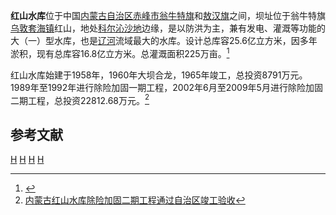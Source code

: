 {{Otheruses|红山水库|subject=|other=其它地方的同名水库}}
{{Infobox Reservoir | 
|name                     = 红山水库
|nickname                 = 红山湖
|image                    = 
|image_caption            = 
|map                      = 
|map_caption              = 
|pushpin_map              = China
|pushpin_map_caption      = 红山水库在中国的位置
|code                     = BBA10200041
|class                    = 大（一）型[[水库|水库]]
|location_of_reservoir    = [[内蒙古自治区|内蒙古自治区]][[赤峰市|赤峰市]]
|location_of_dam          = [[翁牛特旗|翁牛特旗]][[乌敦套海镇|乌敦套海镇]]
|inflow                   = 
|outflow                  = [[老哈河|老哈河]]
|catchment_area           = 24486
|reservoir_area           = 214
|mean_depth               = 
|maximum_depth            = 
|flood_level              = 
|normal_water_level       = 
|dead_water_level         = 
|water_quality            = 
|island                   = 
|maximum_storage_capacity = 25.6亿
|normal_storage_capacity  = 
|dead_storage_capacity    = 5.10亿
|type_of_dam              = 碾压式均质土坝
|elevation_of_dam         = 
|height_of_dam            = 主坝31.5米，副坝6.9
|length_of_dam            = 主坝1174米，副坝690
|width_of_dam             = 
|installed_capacity       = 8720千瓦
|irrigated_area           = 225万亩
|start                    = 1958年
|complete                 = 1965年
|cost                     = 8791万元
|emigrate                 = 
|latd = 42
|latm = 45
|lats = 07
|latNS = N
|longd = 119
|longm = 41
|longs = 47
|longEW = E
|website = 
|footnotes = <ref>{{Cite web |url=http://news.xinmin.cn/rollnews/2010/06/01/5040162.html |title=红山水库除险加固二期工程通过竣工验收 |access-date=2010-09-03 |archive-date=2016-03-04 |archive-url=https://web.archive.org/web/20160304195013/http://news.xinmin.cn/rollnews/2010/06/01/5040162.html |dead-url=no }}</ref><ref>{{cite journal |title=红山水库淤积上延影响区的治理意见 |author=郭万桐，林恒多 |journal=内蒙古水利 |year=1984 |volume= |issue=4 |pages= |url=http://www.cnki.com.cn/Article/CJFDTOTAL-NMSL198404001.htm |access-date=2010-09-03 |archive-date=2019-07-18 |archive-url=https://web.archive.org/web/20190718120214/http://www.cnki.com.cn/Article/CJFDTOTAL-NMSL198404001.htm |dead-url=no }}</ref>
}}
'''红山水库'''位于中国[[内蒙古自治区|内蒙古自治区]][[赤峰市|赤峰市]][[翁牛特旗|翁牛特旗]]和[[敖汉旗|敖汉旗]]之间，坝址位于翁牛特旗[[乌敦套海镇|乌敦套海镇]]红山，地处[[科尔沁沙地|科尔沁沙地]]边缘，是以防洪为主，兼有发电、灌溉等功能的大（一）型水库，也是[[辽河|辽河]]流域最大的水库。设计总库容25.6亿立方米，因多年淤积，现有总库容16.8亿立方米。总灌溉面积225万亩。<ref>{{cite journal |title=红山水库汛期分期及汛限水位探讨 |author=于长剑，刘祥 |journal=内蒙古水利 |year=1998 |volume= |issue= |pages= |url=http://www.cqvip.com/qk/90934a/1998004/3295948.html |access-date=2010-09-03 |archive-date=2019-07-23 |archive-url=https://web.archive.org/web/20190723001417/http://www.cqvip.com/qk/90934a/1998004/3295948.html |dead-url=no }}</ref>

红山水库始建于1958年，1960年大坝合龙，1965年竣工，总投资8791万元。1989年至1992年进行除险加固一期工程，2002年6月至2009年5月进行除险加固二期工程，总投资22812.68万元。<ref>[http://www.chinawater.com.cn/newscenter/gcxw/201005/t20100531_262771.htm 内蒙古红山水库除险加固二期工程通过自治区竣工验收]{{dead link|date=2018年4月 |bot=InternetArchiveBot |fix-attempted=yes }}</ref>

==参考文献==
{{reflist}}

[[Category:内蒙古水库|H]]
[[Category:赤峰|H]]
[[Category:翁牛特旗|H]]
[[Category:敖汉旗|H]]